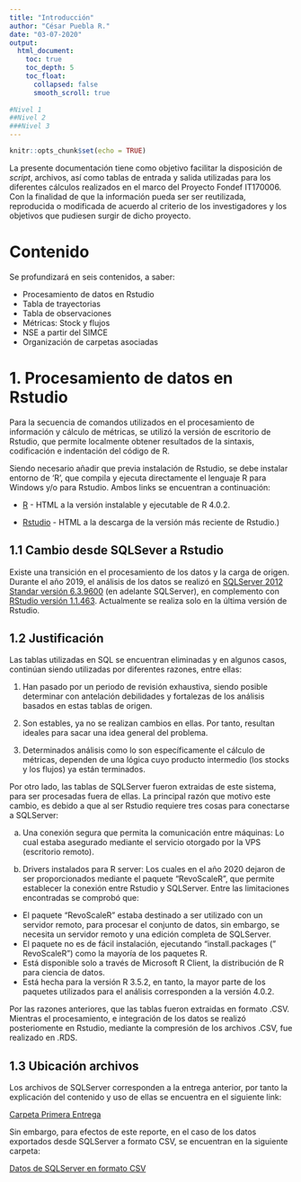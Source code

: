 ```yaml
---
title: "Introducción"
author: "César Puebla R."
date: "03-07-2020"
output: 
  html_document:
    toc: true
    toc_depth: 5
    toc_float:
      collapsed: false
      smooth_scroll: true
      
#Nivel 1
##Nivel 2
###Nivel 3
---
```


```r
knitr::opts_chunk$set(echo = TRUE)
```

La presente documentación tiene como objetivo  facilitar la disposición de *script*, archivos, así como tablas de entrada y salida utilizadas para los diferentes cálculos realizados en el marco del Proyecto Fondef IT170006. Con la finalidad de que la información pueda ser ser reutilizada, reproducida o modificada de acuerdo al criterio de los investigadores y  los objetivos que pudiesen surgir de dicho proyecto.

# Contenido {.unnumbered}

Se profundizará en seis contenidos, a saber:

- Procesamiento de datos en Rstudio
- Tabla de trayectorias
- Tabla de observaciones
- Métricas: Stock y flujos
- NSE a partir del SIMCE
- Organización de carpetas asociadas

# 1. Procesamiento de datos en Rstudio

Para la secuencia de comandos utilizados en el procesamiento de información y cálculo de métricas, se utilizó la versión de escritorio de Rstudio, que permite localmente obtener resultados de la sintaxis, codificación e indentación del código de R. 

Siendo necesario añadir que previa instalación de Rstudio, se debe instalar entorno de 'R', que compila y ejecuta directamente el lenguaje R para Windows y/o para Rstudio. Ambos links se encuentran a continuación:


- [R](https://cran.r-project.org/bin/windows/base/) - HTML a la versión instalable y ejecutable de R 4.0.2. 

- [Rstudio](https://rstudio.com/products/rstudio/download/#download) - HTML a la descarga de la versión más reciente de Rstudio.)


## 1.1 Cambio desde SQLSever a Rstudio 

Existe una transición en el procesamiento de los datos y la carga de origen. Durante el año 2019, el análisis de los datos se realizó  en [SQLServer 2012 Standar versión 6.3.9600](https://www.microsoft.com/en-us/download/details.aspx?id=56040) (en adelante SQLServer), en complemento con [RStudio versión 1.1.463](https://rstudio.com/products/rstudio/older-versions/). Actualmente se realiza solo en la última versión de Rstudio.  


## 1.2 Justificación

Las tablas utilizadas en SQL se encuentran eliminadas y en algunos casos, continúan siendo utilizadas por diferentes razones, entre ellas:
 
1) Han pasado por un periodo de revisión exhaustiva, siendo posible determinar con antelación debilidades y fortalezas de los análisis basados en estas tablas de origen.

2) Son estables, ya no se realizan cambios en ellas. Por tanto, resultan ideales para sacar una idea general del problema.

3) Determinados análisis como lo son específicamente el cálculo de métricas, dependen de una lógica cuyo producto intermedio (los stocks y los flujos) ya están terminados. 

Por otro lado, las tablas de SQLServer fueron extraidas de este sistema, para ser procesadas fuera de ellas. La principal razón que motivo este cambio, es debido a que al ser Rstudio requiere tres cosas para conectarse a SQLServer:

a. Una conexión segura que permita la comunicación entre máquinas: Lo cual estaba asegurado mediante el servicio otorgado por la VPS (escritorio remoto). 

b. Drivers instalados  para R server: Los cuales en el año 2020 dejaron de ser proporcionados mediante el paquete "RevoScaleR", que permite establecer la conexión entre Rstudio y SQLServer. Entre las limitaciones encontradas se comprobó que:  
  - El paquete "RevoScaleR" estaba destinado a ser utilizado con un servidor remoto, para procesar el conjunto de datos, sin embargo, se necesita un servidor remoto y una edición completa de SQLServer. 
  - El paquete no es de fácil instalación, ejecutando "install.packages (" RevoScaleR") como la mayoría de los paquetes R.
  - Está disponible solo a través de Microsoft R Client, la distribución de R para ciencia de datos.
  - Está hecha para la versión R 3.5.2, en tanto, la mayor parte de los paquetes utilizados para el análisis corresponden a la versión 4.0.2.

Por las razones anteriores, que las tablas fueron extraidas en formato .CSV. Mientras el procesamiento, e integración de los datos se realizó posteriomente en Rstudio, mediante la compresión de los archivos .CSV, fue realizado en .RDS.

## 1.3 Ubicación archivos

Los archivos de SQLServer corresponden a la entrega anterior, por tanto la explicación del contenido y uso de ellas se encuentra en el siguiente link:

[Carpeta Primera Entrega](https://drive.google.com/drive/folders/1qETfRKrffjLBrmrZjZKY0LxfpMYFOJyu?usp=sharing)  


Sin embargo, para efectos de este reporte, en el caso de los datos exportados desde SQLServer a formato CSV, se encuentran en la siguiente carpeta:

[Datos de SQLServer en formato CSV](https://drive.google.com/drive/folders/1sWX1DlqojJBgjq25DBDrAkrSyPIlR3Iq)  






